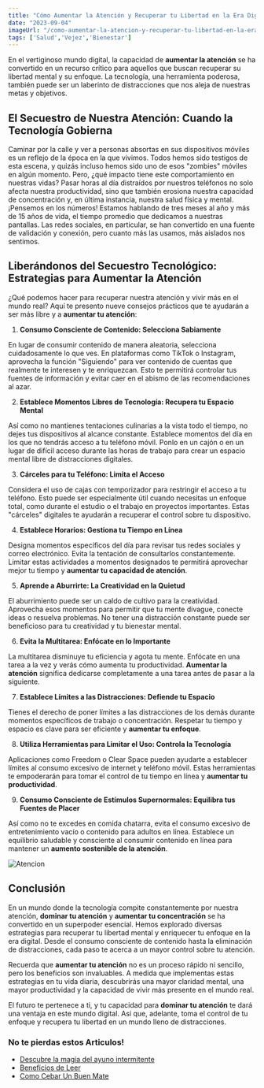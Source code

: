 ```yaml
---
title: "Cómo Aumentar la Atención y Recuperar tu Libertad en la Era Digital"
date: "2023-09-04"
imageUrl: "/como-aumentar-la-atencion-y-recuperar-tu-libertad-en-la-era-digital.webp"
tags: ['Salud','Vejez','Bienestar']
---
```


<CustomImage src="https://raw.githubusercontent.com/sebiten/posts/main/images/como-aumentar-la-atencion-y-recuperar-tu-libertad-en-la-era-digital.webp" />

En el vertiginoso mundo digital, la capacidad de **aumentar la atención** se ha convertido en un recurso crítico para aquellos que buscan recuperar su libertad mental y su enfoque. La tecnología, una herramienta poderosa, también puede ser un laberinto de distracciones que nos aleja de nuestras metas y objetivos.

## El Secuestro de Nuestra Atención: Cuando la Tecnología Gobierna

Caminar por la calle y ver a personas absortas en sus dispositivos móviles es un reflejo de la época en la que vivimos. Todos hemos sido testigos de esta escena, y quizás incluso hemos sido uno de esos "zombies" móviles en algún momento. Pero, ¿qué impacto tiene este comportamiento en nuestras vidas? Pasar horas al día distraídos por nuestros teléfonos no solo afecta nuestra productividad, sino que también erosiona nuestra capacidad de concentración y, en última instancia, nuestra salud física y mental. ¡Pensemos en los números! Estamos hablando de tres meses al año y más de 15 años de vida, el tiempo promedio que dedicamos a nuestras pantallas. Las redes sociales, en particular, se han convertido en una fuente de validación y conexión, pero cuanto más las usamos, más aislados nos sentimos.


## Liberándonos del Secuestro Tecnológico: Estrategias para **Aumentar la Atención**

¿Qué podemos hacer para recuperar nuestra atención y vivir más en el mundo real? Aquí te presento nueve consejos prácticos que te ayudarán a ser más libre y a **aumentar tu atención**:

1. **Consumo Consciente de Contenido: Selecciona Sabiamente**

En lugar de consumir contenido de manera aleatoria, selecciona cuidadosamente lo que ves. En plataformas como TikTok o Instagram, aprovecha la función "Siguiendo" para ver contenido de cuentas que realmente te interesen y te enriquezcan. Esto te permitirá controlar tus fuentes de información y evitar caer en el abismo de las recomendaciones al azar.

2. **Establece Momentos Libres de Tecnología: Recupera tu Espacio Mental**

Así como no mantienes tentaciones culinarias a la vista todo el tiempo, no dejes tus dispositivos al alcance constante. Establece momentos del día en los que no tendrás acceso a tu teléfono móvil. Ponlo en un cajón o en un lugar de difícil acceso durante las horas de trabajo para crear un espacio mental libre de distracciones digitales.

3. **Cárceles para tu Teléfono: Limita el Acceso**

Considera el uso de cajas con temporizador para restringir el acceso a tu teléfono. Esto puede ser especialmente útil cuando necesitas un enfoque total, como durante el estudio o el trabajo en proyectos importantes. Estas "cárceles" digitales te ayudarán a recuperar el control sobre tu dispositivo.

4. **Establece Horarios: Gestiona tu Tiempo en Línea**

Designa momentos específicos del día para revisar tus redes sociales y correo electrónico. Evita la tentación de consultarlos constantemente. Limitar estas actividades a momentos designados te permitirá aprovechar mejor tu tiempo y **aumentar tu capacidad de atención**.

5. **Aprende a Aburrirte: La Creatividad en la Quietud**

El aburrimiento puede ser un caldo de cultivo para la creatividad. Aprovecha esos momentos para permitir que tu mente divague, conecte ideas o resuelva problemas. No tener una distracción constante puede ser beneficioso para tu creatividad y tu bienestar mental.

6. **Evita la Multitarea: Enfócate en lo Importante**

La multitarea disminuye tu eficiencia y agota tu mente. Enfócate en una tarea a la vez y verás cómo aumenta tu productividad. **Aumentar la atención** significa dedicarse completamente a una tarea antes de pasar a la siguiente.

7. **Establece Límites a las Distracciones: Defiende tu Espacio**

Tienes el derecho de poner límites a las distracciones de los demás durante momentos específicos de trabajo o concentración. Respetar tu tiempo y espacio es clave para ser eficiente y **aumentar tu enfoque**.

8. **Utiliza Herramientas para Limitar el Uso: Controla la Tecnología**

Aplicaciones como Freedom o Clear Space pueden ayudarte a establecer límites al consumo excesivo de internet y teléfono móvil. Estas herramientas te empoderarán para tomar el control de tu tiempo en línea y **aumentar tu productividad**.

9. **Consumo Consciente de Estímulos Supernormales: Equilibra tus Fuentes de Placer**

Así como no te excedes en comida chatarra, evita el consumo excesivo de entretenimiento vacío o contenido para adultos en línea. Establece un equilibrio saludable y consciente al consumir contenido en línea para mantener un **aumento sostenible de la atención**.


![Atencion](/atencion.webp)

## Conclusión 

En un mundo donde la tecnología compite constantemente por nuestra atención, **dominar tu atención** y **aumentar tu concentración** se ha convertido en un superpoder esencial. Hemos explorado diversas estrategias para recuperar tu libertad mental y enriquecer tu enfoque en la era digital. Desde el consumo consciente de contenido hasta la eliminación de distracciones, cada paso te acerca a un mayor control sobre tu atención.

Recuerda que **aumentar tu atención** no es un proceso rápido ni sencillo, pero los beneficios son invaluables. A medida que implementas estas estrategias en tu vida diaria, descubrirás una mayor claridad mental, una mayor productividad y la capacidad de vivir más presente en el mundo real.

El futuro te pertenece a ti, y tu capacidad para **dominar tu atención** te dará una ventaja en este mundo digital. Así que, adelante, toma el control de tu enfoque y recupera tu libertad en un mundo lleno de distracciones.

### No te pierdas estos Articulos!

- [Descubre la magia del ayuno intermitente](https://abelardo.blog/posts/ayuno-intermitente)
- [Beneficios de Leer](https://abelardo.blog/posts/beneficios-de-leer) 
- [Como Cebar Un Buen Mate](https://abelardo.blog/posts/como-cebar-un-buen-mate) 